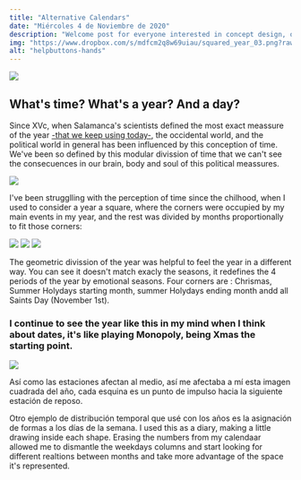 ```yaml
---
title: "Alternative Calendars"
date: "Miércoles 4 de Noviembre de 2020"
description: "Welcome post for everyone interested in concept design, opensource and freedom in general"
img: "https://www.dropbox.com/s/mdfcm2q8w69uiau/squared_year_03.png?raw=1"
alt: "helpbuttons-hands"
---
```


<img class="" src="https://www.dropbox.com/s/u42av7lfth6efy6/squared_year_000.png?raw=1"/>

<h2>What's time? What's a year? And a day?</h2>

<p>Since XVc, when Salamanca's scientists defined the most exact meassure of the year <a href="https://www.academia.edu/3801681/Reforming_the_Calendar_at_the_University_of_Salamanca_ca_1468_Pedro_Mart%C3%ADnez_de_Osma_and_his_Disputatio_de_anno_">-that we keep using today-</a>, the occidental world, and the political world in general has been influenced by this conception of time. We've been so defined by this modular divission of time that we can't see the consecuences in our brain, body and soul of this political meassures.</p>

<img class="" src="https://www.dropbox.com/s/jerufxeife15w2n/squared_year001.png?raw=1"/>

I've been strugglling with the perception of time since the chilhood, when I used to consider a year a square, where the corners were occupied by my main events in my year, and the rest was divided by months proportionally to fit those corners:

<img class="" src="https://www.dropbox.com/s/mdfcm2q8w69uiau/squared_year_03.png?raw=1" />
<img class="" src="https://www.dropbox.com/s/gxplhq5mhoow53s/squared_year_02.png?raw=1" />
<img class="" src="https://www.dropbox.com/s/3hk5jb9gohvt804/squared_year_01.png?raw=1" />

The geometric divission of the year was helpful to feel the year in a different way. You can see it doesn't match exacly the seasons, it redefines the 4 periods of the year by emotional seasons. Four corners are : Chrismas, Summer Holydays starting month, summer Holydays ending month andd all Saints Day (November 1st).

<h3>I continue to see the year like this in my mind when I think about dates, it's like playing Monopoly, being Xmas the starting point.</h3>

<img class="" src="https://www.dropbox.com/s/3146q8isdegm85y/squared_year_00.png?raw=1"/>

Así como las estaciones afectan al medio, así me afectaba a mí esta imagen cuadrada del año, cada esquina es un punto de impulso hacia la siguiente estación de reposo.

Otro ejemplo de distribución temporal que usé con los años es la asignación de formas a los días de la semana. I used this as a diary, making a little drawing inside each shape.
Erasing the numbers from my calendaar allowed me to dismantle the weekdays columns and start looking for different realtions between months and take more advantage of the space it's represented.
